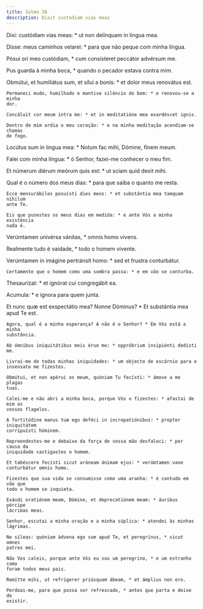 ```yaml
---
title: Salmo 38
description: Dixit custodiam vias meas
---
```


<div class="side-by-side not-content">

Dixi: custódiam vias meas: * ut non delínquam in lingua mea.

  <span>
    Disse: meus caminhos velarei: * para que não peque com minha língua.
  </span>

Pósui ori meo custódiam, * cum consísteret peccátor advérsum me.

Pus guarda à minha boca, * quando o pecador estava contra mim.

  <span>
    Obmútui, et humiliátus sum, et sílui a bonis: * et dolor meus renovátus est.

    Permaneci mudo, humilhado e mantive silêncio do bem: * e renovou-se a minha
    dor.

    Concáluit cor meum intra me: * et in meditatióne mea exardéscet ignis.

    Dentro de mim ardia o meu coração: * e na minha meditação acendiam-se chamas
    de fogo.
  </span>

Locútus sum in lingua mea: * Notum fac mihi, Dómine, finem meum.

Falei com minha língua: * ó Senhor, fazei-me conhecer o meu fim.

Et númerum diérum meórum quis est: * ut sciam quid desit mihi.

  <span>
    Qual é o número dos meus dias: * para que saiba o quanto me resta.

    Ecce mensurábiles posuísti dies meos: * et substántia mea tamquam níhilum
    ante Te.

    Eis que pusestes os meus dias em medida: * e ante Vós a minha existência
    nada é.
  </span>

Verúmtamen univérsa vánitas, * omnis homo vivens.

Realmente tudo é vaidade, * todo o homem vivente.

  <span>
    Verúmtamen in imágine pertránsit homo: * sed et frustra conturbátur.

    Certamente que o homem como uma sombra passa: * e em vão se conturba.
  </span>

Thesaurízat: * et ignórat cui congregábit ea.

Acumula: * e ignora para quem junta.

  <span>
    Et nunc quæ est exspectátio mea? Nonne Dóminus? * Et substántia mea apud Te
    est.

    Agora, qual é a minha esperança? A não é o Senhor? * Em Vós está a minha
    substância.

    Ab ómnibus iniquitátibus meis érue me: * oppróbrium insipiénti dedísti me.

    Livrai-me de todas minhas iniquidades: * um objecto de escárnio para o
    insensato me fizestes.

    Obmútui, et non apérui os meum, quóniam Tu fecísti: * ámove a me plagas
    tuas.

    Calei-me e não abri a minha boca, porque Vós o fizestes: * afastai de mim os
    vossos flagelos.

    A fortitúdine manus tuæ ego deféci in increpatiónibus: * propter iniquitátem
    corripuísti hóminem.

    Repreendestes-me e debaixo da força de vossa mão desfaleci: * por causa da
    iniquidade castigastes o homem.

    Et tabéscere fecísti sicut aráneam ánimam ejus: * verúmtamen vane
    conturbátur omnis homo.

    Fizestes que sua vida se consumisse como uma aranha: * é contudo em vão que
    todo o homem se inquieta.

    Exáudi oratiónem meam, Dómine, et deprecatiónem meam: * áuribus pércipe
    lácrimas meas.

    Senhor, escutai a minha oração e a minha súplica: * atendei às minhas
    lágrimas.

    Ne síleas: quóniam ádvena ego sum apud Te, et peregrínus, * sicut omnes
    patres mei.

    Não Vos caleis, porque ante Vós eu sou um peregrino, * e um estranho como
    foram todos meus pais.

    Remítte mihi, ut refrígerer priúsquam ábeam, * et ámplius non ero.

    Perdoai-me, para que possa ser refrescado, * antes que parta e deixe de
    existir.

</div>
